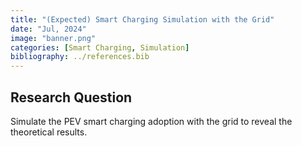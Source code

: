```yaml
---
title: "(Expected) Smart Charging Simulation with the Grid"
date: "Jul, 2024"
image: "banner.png"
categories: [Smart Charging, Simulation]
bibliography: ../references.bib
---
```


## Research Question

Simulate the PEV smart charging adoption with the grid to reveal the theoretical results.
